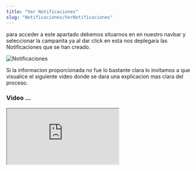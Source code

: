 ```yaml
---
title: "Ver Notificaciones"
slug: "Notificaciones/VerNotificaciones"
---
```




para acceder a este apartado debemos situarnos en en nuestro navbar y seleccionar la campanita ya al dar click en esta nos deplegara las Notificaciones que se han creado.

<Image src={Notificaciones} alt="Notificaciones" width={3148} height={2270} />

Si la informacion proporcionada no fue lo bastante clara lo invitamos a que visualice el siguiente video donde se dara una explicacion mas clara del proceso.

### Video ...

<div style={{ display: "flex", justifyContent: "center" }}>
  <iframe
    style={{ height: "500px", width: "100%" }}
    src="https://www.youtube.com/embed/_kWcaZd2PFM"
    
    title="Tutorial"
    frameBorder="0"
    allow="accelerometer; autoplay; clipboard-write; encrypted-media; gyroscope; picture-in-picture"
    allowFullScreen
  ></iframe>
</div>